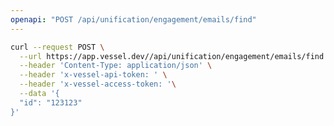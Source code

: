 ```yaml
---
openapi: "POST /api/unification/engagement/emails/find"
---
```


<RequestExample>

```bash Request
curl --request POST \
  --url https://app.vessel.dev//api/unification/engagement/emails/find \
  --header 'Content-Type: application/json' \
  --header 'x-vessel-api-token: ' \
  --header 'x-vessel-access-token: '\
  --data '{
  "id": "123123"
}'
```

</RequestExample>

